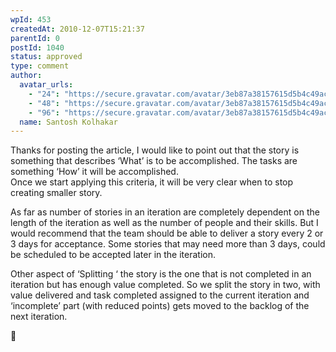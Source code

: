 ```yaml
---
wpId: 453
createdAt: 2010-12-07T15:21:37
parentId: 0
postId: 1040
status: approved
type: comment
author:
  avatar_urls:
    - "24": "https://secure.gravatar.com/avatar/3eb87a38157615d5b4c49acc668265f3?s=24&d=mm&r=g"
    - "48": "https://secure.gravatar.com/avatar/3eb87a38157615d5b4c49acc668265f3?s=48&d=mm&r=g"
    - "96": "https://secure.gravatar.com/avatar/3eb87a38157615d5b4c49acc668265f3?s=96&d=mm&r=g"
  name: Santosh Kolhakar
---
```


Thanks for posting the article, I would like to point out that the story is something that describes ‘What’ is to be accomplished. The tasks are something ‘How’ it will be accomplished.  
Once we start applying this criteria, it will be very clear when to stop creating smaller story.

As far as number of stories in an iteration are completely dependent on the length of the iteration as well as the number of people and their skills. But I would recommend that the team should be able to deliver a story every 2 or 3 days for acceptance. Some stories that may need more than 3 days, could be scheduled to be accepted later in the iteration.

Other aspect of ‘Splitting ‘ the story is the one that is not completed in an iteration but has enough value completed. So we split the story in two, with value delivered and task completed assigned to the current iteration and ‘incomplete’ part (with reduced points) gets moved to the backlog of the next iteration.

🙂